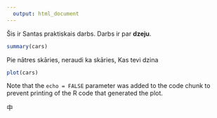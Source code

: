 ---
  output: html_document
---
  
Šis ir Santas praktiskais darbs. Darbs ir par **dzeju**.


  
```{r}
summary(cars)
```

Pie nātres skāries, neraudi ka skāries, 
Kas tevi dzina

  
```{r, echo=FALSE}
plot(cars)
```

Note that the `echo = FALSE` parameter was added to the code chunk to prevent printing of the R code that generated the plot.


中